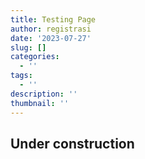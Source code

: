 ```yaml
---
title: Testing Page
author: registrasi
date: '2023-07-27'
slug: []
categories:
  - ''
tags:
  - ''
description: ''
thumbnail: ''
---
```


Under construction
---
